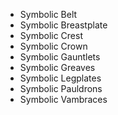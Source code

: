 - <WowHeadItem id="14827">Symbolic Belt</WowHeadItem>
- <WowHeadItem id="14821">Symbolic Breastplate</WowHeadItem>
- <WowHeadItem id="14825">Symbolic Crest</WowHeadItem>
- <WowHeadItem id="14831">Symbolic Crown</WowHeadItem>
- <WowHeadItem id="14826">Symbolic Gauntlets</WowHeadItem>
- <WowHeadItem id="14828">Symbolic Greaves</WowHeadItem>
- <WowHeadItem id="14829">Symbolic Legplates</WowHeadItem>
- <WowHeadItem id="14830">Symbolic Pauldrons</WowHeadItem>
- <WowHeadItem id="14832">Symbolic Vambraces</WowHeadItem>